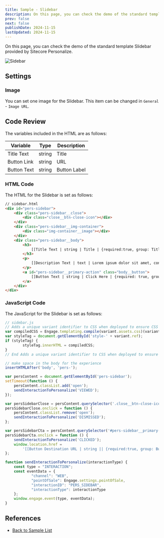 ```yaml
---
title: Sample - Slidebar
description: On this page, you can check the demo of the standard template Slidebar provided by Sitecore Personalize.
prev: false
next: false
publishDate: 2024-11-15
lastUpdated: 2024-11-15
---
```


On this page, you can check the demo of the standard template Slidebar provided by Sitecore Personalize.

![Sidebar](../../../../assets/personalize/sidebar01.png)

## Settings

### Image

You can set one image for the Slidebar. This item can be changed in `General` - `Image URL`.

## Code Review

The variables included in the HTML are as follows:

| Variable | Type | Description | 
|----------|------|-------------|
| Title Text | string | Title |
| Button Link | string | URL |
| Button Text | string | Button Label |

### HTML Code

The HTML for the Slidebar is set as follows:

```html
// sidebar.html
<div id="pers-sidebar">
    <div class="pers-sidebar__close">
        <div class="close__btn-close-icon"></div>
    </div>
    <div class="pers-sidebar__img-container">
        <div class="img-container__image"></div>
    </div>
    <div class="pers-sidebar__body">
        <h3>
            [[Title Text | string | Title | {required:true, group: Title, groupOrder: 2, order: 1}]]
        </h3>
        <p>
            [[Description Text | text | Lorem ipsum dolor sit amet, consectetur adipiscing elit, sed do eiusmod tempor incididunt ut labore et dolore magna aliqua. | {required:true, group: Description, groupOrder: 3, order: 1}]]
        </p>
        <a id="pers-sidebar__primary-action" class="body__button">
            [[Button Text | string | Click Here | {required: true, group: Button, groupOrder: 4, order: 1}]]
        </a>
    </div>
</div>
```

### JavaScript Code

The JavaScript for the Slidebar is set as follows:

```js
// sidebar.js
// Adds a unique variant identifier to CSS when deployed to ensure CSS does not impact styling of other elements.
var compiledCSS = Engage.templating.compile(variant.assets.css)(variant);
var styleTag = document.getElementById('style-' + variant.ref);
if (styleTag) {
        styleTag.innerHTML = compiledCSS;
}
// End Adds a unique variant identifier to CSS when deployed to ensure CSS does not impact styling of other elements.

// make space in the body for the experience
insertHTMLAfter('body', 'pers-');

var persContent = document.getElementById('pers-sidebar');
setTimeout(function () {
    persContent.classList.add('open');
    sendInteractionToPersonalize('VIEWED');
});

var persSidebarClose = persContent.querySelector('.close__btn-close-icon');
persSidebarClose.onclick = function () {
    persContent.classList.remove('open');
    sendInteractionToPersonalize('DISMISSED');
};

var persSidebarCta = persContent.querySelector('#pers-sidebar__primary-action');
persSidebarCta.onclick = function () {
    sendInteractionToPersonalize('CLICKED');
    window.location.href =
        '[[Button Destination URL | string || {required:true, group: Button, groupOrder: 3}]]';
};

function sendInteractionToPersonalize(interactionType) {
    const type = "INTERACTION";
    const eventData = {
            "channel": "WEB",
            "pointOfSale": Engage.settings.pointOfSale,
            "interactionID": "PERS_SIDEBAR",
            "interactionType": interactionType
    };
    window.engage.event(type, eventData);
}
```

## References

- [Back to Sample List](/en/cdp-personalize/sample/)
